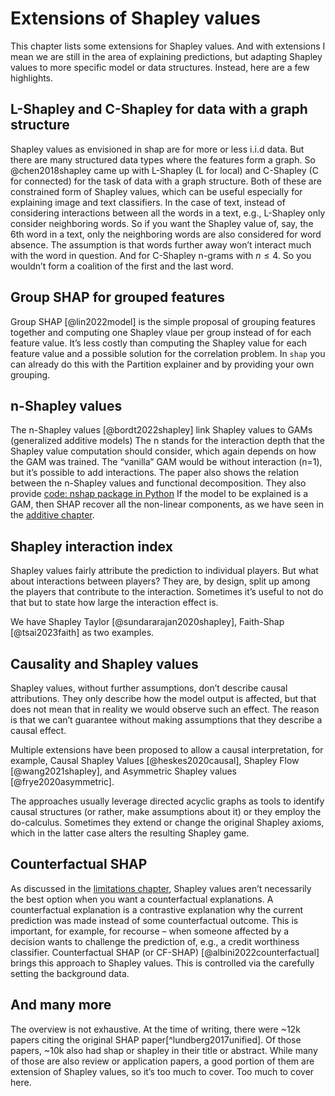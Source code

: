 # Extensions of Shapley values {#extensions}

This chapter lists some extensions for Shapley values.
And with extensions I mean we are still in the area of explaining predictions, but adapting Shapley values to more specific model or data structures.
Instead, here are a few highlights.

## L-Shapley and C-Shapley for data with a graph structure

Shapley values as envisioned in shap are for more or less i.i.d data.
But there are many structured data types where the features form a graph.
So @chen2018shapley came up with L-Shapley (L for local) and C-Shapley (C for connected) for the task of data with a graph structure.
Both of these are constrained form of Shapley values, which can be useful especially for explaining image and text classifiers.
In the case of text, instead of considering interactions between all the words in a text, e.g., L-Shapley only consider neighboring words.
So if you want the Shapley value of, say, the 6th word in a text, only the neighboring words are also considered for word absence.
The assumption is that words further away won't interact much with the word in question.
And for C-Shapley n-grams with $n\leq4$.
So you wouldn't form a coalition of the first and the last word.


## Group SHAP for grouped features

Group SHAP [@lin2022model] is the simple proposal of grouping features together and computing one Shapley vlaue per group instead of for each feature value.
It's less costly than computing the Shapley value for each feature value and a possible solution for the correlation problem.
In `shap` you can already do this with the Partition explainer and by providing your own grouping.

## n-Shapley values

The n-Shapley values [@bordt2022shapley] link Shapley values to GAMs (generalized additive models)
The n stands for the interaction depth that the Shapley value computation should consider, which again depends on how the GAM was trained.
The "vanilla" GAM would be without interaction (n=1), but it's possible to add interactions.
The paper also shows the relation between the n-Shapley values and functional decomposition.
They also provide [code: nshap package in Python](https://github.com/tml-tuebingen/nshap)
If the model to be explained is a GAM, then SHAP recover all the non-linear components, as we have seen in the [additive chapter](#additive).


## Shapley interaction index

Shapley values fairly attribute the prediction to individual players.
But what about interactions between players?
They are, by design, split up among the players that contribute to the interaction.
Sometimes it's useful to not do that but to state how large the interaction effect is.

We have Shapley Taylor [@sundararajan2020shapley], Faith-Shap [@tsai2023faith] as two examples.


## Causality and Shapley values

Shapley values, without further assumptions, don't describe causal attributions.
They only describe how the model output is affected, but that does not mean that in reality we would observe such an effect.
The reason is that we can't guarantee without making assumptions that they describe a causal effect.

Multiple extensions have been proposed to allow a causal interpretation, for example,  Causal Shapley Values [@heskes2020causal], Shapley Flow [@wang2021shapley], and  Asymmetric Shapley values [@frye2020asymmetric].

The approaches usually leverage directed acyclic graphs as tools to identify causal structures (or rather, make assumptions about it) or they employ the do-calculus.
Sometimes they extend or change the original Shapley axioms, which in the latter case alters the resulting Shapley game.

## Counterfactual SHAP

As discussed in the [limitations chapter](#limitations), Shapley values aren't necessarily the best option when you want a counterfactual explanations.
A counterfactual explanation is a contrastive explanation why the current prediction was made instead of some counterfactual outcome.
This is important, for example, for recourse -- when someone affected by a decision wants to challenge the prediction of, e.g., a credit worthiness classifier.
Counterfactual SHAP (or CF-SHAP) [@albini2022counterfactual] brings this approach to Shapley values. 
This is controlled via the carefully setting the background data.


## And many more

The overview is not exhaustive.
At the time of writing, there were ~12k papers  citing the original SHAP paper[^lundberg2017unified].
Of those papers, ~10k also had shap or shapley in their title or abstract.
While many of those are also review or application papers, a good portion of them are extension of Shapley values, so it's too much to cover.
Too much to cover here.

